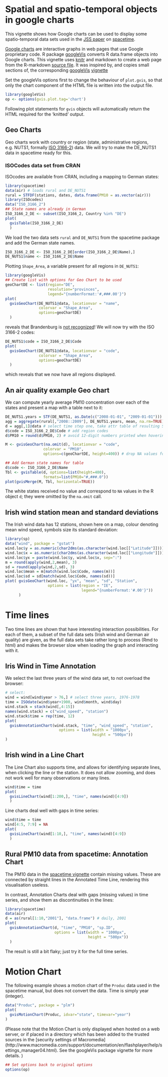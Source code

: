 <!--
%\VignetteEngine{knitr::knitr}
%\VignetteIndexEntry{Spatial and spatio-temporal objects in Google charts}
-->

# Spatial and spatio-temporal objects in google charts

This vignette shows how Google charts can be used to
display some spatio-temporal data sets used in the
[JSS paper](http://www.jstatsoft.org/v51/i07/) on
[spacetime](http://cran.r-project.org/package=spacetime).

[Google
charts](https://developers.google.com/chart/interactive/docs/index)
are interactive graphs in web pages
that use Google proprietary code. R package
[googleVis](http://cran.r-project.org/package=googleVis) converts
R data.frame objects into Google charts. This vignette uses
[knitr](http://cran.r-project.org/package=knitr) and markdown to
create a web page from the R-markdown [source file](https://github.com/edzer/spacetime/blob/master/vignettes/stgvis.Rmd). It
was inspired by, and copies small sections of, the corresponding
[googleVis](http://cran.r-project.org/package=googleVis)
[vignette](http://cran.r-project.org/web/packages/googleVis/vignettes/Using_googleVis_with_knitr.html)

Set the googleVis options first to change the behaviour of `plot.gvis`,
so that only the chart component of the HTML file is written into
the output file.
```r
library(googleVis)
op <- options(gvis.plot.tag='chart')
```
Following plot statements for `gvis` objects will automatically return
the HTML required for the 'knitted' output.

## Geo Charts

Geo charts work with country or region (state,
administrative regions, e.g. NUTS1, formally [ISO
3166-2](http://en.wikipedia.org/wiki/ISO_3166-2)) data. We will
try to make the DE_NUTS1 data in spacetime ready for this.

### ISOCodes data set from CRAN
ISOcodes are available from CRAN, including a mapping to German states:
```r
library(spacetime)
data(air) # loads rural and DE_NUTS1
rural = STFDF(stations, dates, data.frame(PM10 = as.vector(air)))
library(ISOcodes)
data("ISO_3166_2")
## State names are already in German
ISO_3166_2_DE <- subset(ISO_3166_2, Country %in% "DE")
plot(
  gvisTable(ISO_3166_2_DE)
  )
```


We load the two data sets `rural` and `DE_NUTS1` from the spacetime package and
add the German state names.
```r
ISO_3166_2_DE <- ISO_3166_2_DE[order(ISO_3166_2_DE$Name),]
DE_NUTS1$name <- ISO_3166_2_DE$Name
```

Plotting `Shape_Area`, a variable present for all regions in `DE_NUTS1`:
```r
library(googleVis)
## Create list with options for Geo Chart to be used
geoChartDE <- list(region="DE", 
                   resolution="provinces",
                   legend="{numberFormat:'#,###.00'}") 
plot(
  gvisGeoChart(DE_NUTS1@data, locationvar = "name", 
               colorvar = "Shape_Area",
               options=geoChartDE)
  )
```
reveals that Brandenburg is [not recognized](https://code.google.com/p/google-visualization-api-issues/issues/detail?id=707)!  We will now try with
the ISO 3166-2 codes:
```r
DE_NUTS1$code = ISO_3166_2_DE$Code
plot(
  gvisGeoChart(DE_NUTS1@data, locationvar = "code", 
               colorvar = "Shape_Area",
               options=geoChartDE)
  )
```
which reveals that we now have all regions displayed. 

## An air quality example Geo chart

We can compute yearly average PM10 concentration over each
of the states and present a map with a table next to it:

```r
DE_NUTS1.years = STF(DE_NUTS1, as.Date(c("2008-01-01", "2009-01-01")))
agg = aggregate(rural[,"2008::2009"], DE_NUTS1.years, mean, na.rm=TRUE)
d = agg[,1]@data # select time step one, take attr table of resulting SpatialPolygonsDataFrame object
d$code = ISO_3166_2_DE$Code # add region codes
d$PM10 = round(d$PM10, 2) # avoid 12-digit numbers printed when hovering over

M <- gvisGeoChart(na.omit(d), locationvar = "code", 
                 colorvar = "PM10",
                 options=c(geoChartDE, height=400)) # drop NA values for Geo chart

## Add German state names for table
d$code <- ISO_3166_2_DE$Name
Tbl <- gvisTable(d, options=list(height=400), 
                 formats=list(PM10="#,###.0"))
plot(gvisMerge(M, Tbl, horizontal=TRUE))
```
The white states received no value and correspond to `NA` values
in the R object `d`; they were omitted by the `na.omit` call.

## Irish wind station mean and standard deviations

The Irish wind data has 12 stations, shown here on a map, colour
denoting mean wind speed, symbols size its standard deviation:
```r
library(sp)
data("wind", package = "gstat")
wind.loc$y = as.numeric(char2dms(as.character(wind.loc[["Latitude"]])))
wind.loc$x = as.numeric(char2dms(as.character(wind.loc[["Longitude"]])))
wind.loc$yx = paste(wind.loc$y, wind.loc$x, sep=":")
m = round(apply(wind,2,mean), 3)
sd = round(apply(wind,2,sd), 3)
wind.loc$mean = m[match(wind.loc$Code, names(m))]
wind.loc$sd = sd[match(wind.loc$Code, names(sd))]
plot( gvisGeoChart(wind.loc, "yx", "mean", "sd", "Station",
                   options = list(region = "IE", 
                                  legend="{numberFormat:'#.00'}"))
      )
```

# Time lines
Two time lines are shown that have interesting interaction
possibilities. For each of them, a subset of the full data sets
(Irish wind and German air quality) are given, as the full data sets
take rather long to process (Rmd to html) and makes the browser
slow when loading the graph and interacting with it.

## Iris Wind in Time Annotation
We select the last three years of the wind data set, 
to not overload the browser:
```r
# select:
wind = wind[wind$year > 76,] # select three years, 1976-1978
time = ISOdate(wind$year+1900, wind$month, wind$day)
wind.stack = stack(wind[,4:15])
names(wind.stack) = c("wind_speed", "station")
wind.stack$time = rep(time, 12)
plot(
  gvisAnnotationChart(wind.stack, "time", "wind_speed", "station",
                        options = list(width = "1000px", 
                                       height = "500px"))
)
```

## Irish wind in a Line Chart

The Line Chart also supports time, and allows for identifying 
separate lines, when clicking the line or the station. It does
not allow zooming, and does not work well for many observations
or many lines.

```r
wind$time = time
plot(
  gvisLineChart(wind[1:200,], "time", names(wind)[4:9])
  )
```
Line charts deal well with gaps in time series:
```r
wind$time = time
wind[4:5, 7:9] = NA
plot(
  gvisLineChart(wind[1:10,], "time", names(wind)[4:9])
  )
```

## Rural PM10 data from spacetime: Annotation Chart
The PM10 data in the [spacetime
vignette](http://cran.r-project.org/web/packages/spacetime/vignettes/sto.pdf)
contain missing values. These are connected by straight lines in
the Annotated Time Line, rendering this visualisation useless.

In contrast, Annotation Charts deal with gaps (missing values) 
in time series, and show them as discontinuities in the lines:
```r
library(spacetime)
data(air)
d = as(rural[1:10,"2001"], "data.frame") # daily, 2001
plot(
  gvisAnnotationChart(d, "time", "PM10", "sp.ID",
                      options = list(width = "1000px", 
                                     height = "500px"))
  )
```
The result is still a bit flaky; just try it for the full time series.

# Motion Chart

The following example shows a motion chart of the `Produc` data used
in the spacetime manual, but does not convert the data. Time is simply
year (integer).

```r
data("Produc", package = "plm")
plot(
  gvisMotionChart(Produc, idvar="state", timevar="year")
)
```
(Please note that the Motion Chart is only displayed when hosted on a
web server, or if placed in a directory which has been added to the 
trusted sources in the [security settings of Macromedia]
(http://www.macromedia.com/support/documentation/en/flashplayer/help/settings_manager04.html). 
See the googleVis package vignette for more details. )

```r
## Set options back to original options
options(op)
```

